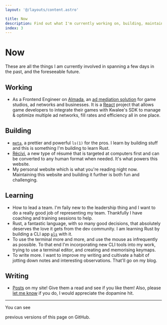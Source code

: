 ```yaml
---
layout: '@/layouts/content.astro'

title: Now
description: Find out what I'm currently working on, building, maintaining, learning, writing, hyper-fixating on or doing in general.
index: 3
---
```




# Now

These are all the things I am currently involved in spanning a few days in the
past, and the foreseeable future.

## Working

- As a Frontend Engineer on
  [Almada](https://alm-live.kwalee.com/), an [ad mediation solution](https://www.is.com/glossary/ad-mediation/) for
  game studios, ad networks and businesses. It is a [React](https://react.dev/) project
  that allows game developers to integrate their games with Kwalee's SDK to manage & optimize multiple ad networks, fill rates and efficiency all in one place.

## Building

- [`meta`](https://pls.cli.rs), a prettier and powerful `ls(1)` for the pros. I
  learn by building stuff and this is something I'm building to learn Rust.
- [Récivi](https://recivi.vercel.app), a new type of résumé that is targeted at
  computers first and can be converted to any human format when needed. It's
  what powers this website.
- My personal website which is what you're reading night now. Maintaining this
  website and building it further is both fun and challenging.

## Learning

- How to lead a team. I'm faily new to the leadership thing and I want to do a
  really good job of representing my team. Thankfully I have coaching and
  training sessions to help.
- Rust, a fantastic language, with so many good decisions, that absolutely
  deserves the love it gets from the dev community. I am learning Rust by
  building a CLI app [`pls`](https://pls.cli.rs) with it.
- To use the terminal more and more, and use the mouse as infrequently as
  possible. To that end I'm incorporating new CLI tools into my work, trying to
  use a terminal editor, and creating and memorising keymaps.
- To write more. I want to improve my writing and cultivate a habit of jotting
  down notes and interesting observations. That'll go on my blog.

## Writing

- [Posts](/writings) on my site! Give them a read and see if you like them!
  Also, please [let me know](/) if you do, I would appreciate the dopamine hit.

---

You can see
<Link url="https://github.com/dhruvkb/portfolio/commits/main/packages/website/src/pages/now.mdx">previous versions</Link>
of this page on GitHub.
